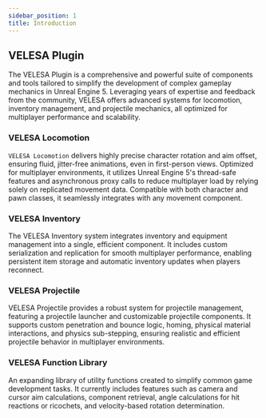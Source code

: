 ```yaml
---
sidebar_position: 1
title: Introduction
---
```


## VELESA Plugin
 
The VELESA Plugin is a comprehensive and powerful suite of components and tools tailored to simplify the development of complex gameplay mechanics in Unreal Engine 5. Leveraging years of expertise and feedback from the community, VELESA offers advanced systems for locomotion, inventory management, and projectile mechanics, all optimized for multiplayer performance and scalability. 


### VELESA Locomotion
`VELESA Locomotion` delivers highly precise character rotation and aim offset, ensuring fluid, jitter-free animations, even in first-person views. Optimized for multiplayer environments, it utilizes Unreal Engine 5's thread-safe features and asynchronous proxy calls to reduce multiplayer load by relying solely on replicated movement data. Compatible with both character and pawn classes, it seamlessly integrates with any movement component.

### VELESA Inventory
The VELESA Inventory system integrates inventory and equipment management into a single, efficient component. It includes custom serialization and replication for smooth multiplayer performance, enabling persistent item storage and automatic inventory updates when players reconnect. 

### VELESA Projectile
VELESA Projectile provides a robust system for projectile management, featuring a projectile launcher and customizable projectile components. It supports custom penetration and bounce logic, homing, physical material interactions, and physics sub-stepping, ensuring realistic and efficient projectile behavior in multiplayer environments. 

### VELESA Function Library
An expanding library of utility functions created to simplify common game development tasks. It currently includes features such as camera and cursor aim calculations, component retrieval, angle calculations for hit reactions or ricochets, and velocity-based rotation determination.